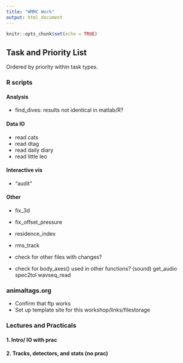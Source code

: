 ```yaml
---
title: "WMMC Work"
output: html_document
---
```


```r
knitr::opts_chunk$set(echo = TRUE)
```

## Task and Priority List
Ordered by priority within task types.

### R scripts

#### Analysis

- find_dives: results not identical in matlab/R?

#### Data IO

- read cats
- read dtag
- read daily diary
- read little leo

#### Interactive vis

- "audit"

#### Other

- fix_3d
- fix_offset_pressure
- residence_index
- rms_track

- check for other files with changes?
- check for body_axes() used in other functions?
(sound)
get_audio
spec2tol
wavseq_read

### animaltags.org

- Confirm that ftp works
- Set up template site for this workshop/links/filestorage

### Lectures and Practicals

#### 1. Intro/ IO with prac

#### 2. Tracks, detectors, and stats (no prac)
